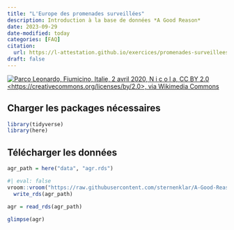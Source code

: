 ```yaml
---
title: "L'Europe des promenades surveillées"
description: Introduction à la base de données *A Good Reason*
date: 2023-09-29
date-modified: today
categories: [FAQ]
citation: 
  url: https://l-attestation.github.io/exercices/promenades-surveillees-europe/ 
draft: false
---
```


[![Parco Leonardo, Fiumicino, Italie, 2 avril 2020, N i c o l a, CC BY 2.0 \<https://creativecommons.org/licenses/by/2.0\>, via Wikimedia Commons](https://upload.wikimedia.org/wikipedia/commons/f/f4/Italy_Lockdown_-_IMG_6473_%2849728530411%29.jpg)](https://commons.wikimedia.org/wiki/File:Italy_Lockdown_-_IMG_6473_(49728530411).jpg)

## Charger les packages nécessaires

```r
library(tidyverse)
library(here)
```


## Télécharger les données

```r
agr_path = here("data", "agr.rds")
```

```r
#| eval: false
vroom::vroom("https://raw.githubusercontent.com/sternenklar/A-Good-Reason/main/Data/complete_data_compared.csv") |> 
  write_rds(agr_path)
```

```r
agr = read_rds(agr_path)
```

```r
glimpse(agr)
```

